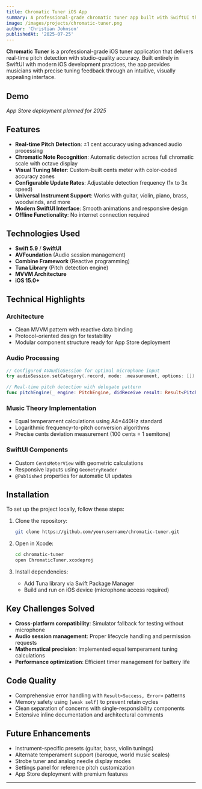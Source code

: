```yaml
---
title: Chromatic Tuner iOS App
summary: A professional-grade chromatic tuner app built with SwiftUI that provides real-time pitch detection and visual tuning feedback for musicians. Features studio-quality accuracy with an intuitive, modern interface.
image: /images/projects/chromatic-tuner.png
author: 'Christian Johnson'
publishedAt: '2025-07-25'
---
```


**Chromatic Tuner** is a professional-grade iOS tuner application that delivers real-time pitch detection with studio-quality accuracy. Built entirely in SwiftUI with modern iOS development practices, the app provides musicians with precise tuning feedback through an intuitive, visually appealing interface.

## Demo

*App Store deployment planned for 2025*

## Features

- **Real-time Pitch Detection**: ±1 cent accuracy using advanced audio processing
- **Chromatic Note Recognition**: Automatic detection across full chromatic scale with octave display
- **Visual Tuning Meter**: Custom-built cents meter with color-coded accuracy zones
- **Configurable Update Rates**: Adjustable detection frequency (1x to 3x speed)
- **Universal Instrument Support**: Works with guitar, violin, piano, brass, woodwinds, and more
- **Modern SwiftUI Interface**: Smooth animations and responsive design
- **Offline Functionality**: No internet connection required

## Technologies Used

- **Swift 5.9** / **SwiftUI**
- **AVFoundation** (Audio session management)
- **Combine Framework** (Reactive programming)
- **Tuna Library** (Pitch detection engine)
- **MVVM Architecture**
- **iOS 15.0+**

## Technical Highlights

### Architecture
- Clean MVVM pattern with reactive data binding
- Protocol-oriented design for testability
- Modular component structure ready for App Store deployment

### Audio Processing
```swift
// Configured AVAudioSession for optimal microphone input
try audioSession.setCategory(.record, mode: .measurement, options: [])

// Real-time pitch detection with delegate pattern
func pitchEngine(_ engine: PitchEngine, didReceive result: Result<Pitch, Error>)
```

### Music Theory Implementation
- Equal temperament calculations using A4=440Hz standard
- Logarithmic frequency-to-pitch conversion algorithms
- Precise cents deviation measurement (100 cents = 1 semitone)

### SwiftUI Components
- Custom `CentsMeterView` with geometric calculations
- Responsive layouts using `GeometryReader`
- `@Published` properties for automatic UI updates

## Installation

To set up the project locally, follow these steps:

1. Clone the repository:
   ```bash
   git clone https://github.com/yourusername/chromatic-tuner.git
   ```

2. Open in Xcode:
   ```bash
   cd chromatic-tuner
   open ChromaticTuner.xcodeproj
   ```

3. Install dependencies:
   - Add Tuna library via Swift Package Manager
   - Build and run on iOS device (microphone access required)

## Key Challenges Solved

- **Cross-platform compatibility**: Simulator fallback for testing without microphone
- **Audio session management**: Proper lifecycle handling and permission requests  
- **Mathematical precision**: Implemented equal temperament tuning calculations
- **Performance optimization**: Efficient timer management for battery life

## Code Quality

- Comprehensive error handling with `Result<Success, Error>` patterns
- Memory safety using `[weak self]` to prevent retain cycles
- Clean separation of concerns with single-responsibility components
- Extensive inline documentation and architectural comments

## Future Enhancements

- Instrument-specific presets (guitar, bass, violin tunings)
- Alternate temperament support (baroque, world music scales)
- Strobe tuner and analog needle display modes
- Settings panel for reference pitch customization
- App Store deployment with premium features

---

